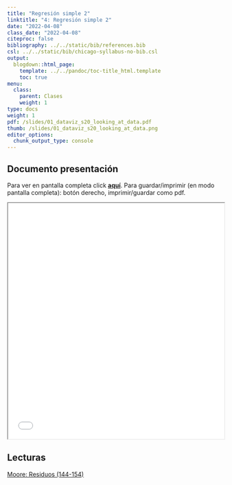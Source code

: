 ```yaml
---
title: "Regresión simple 2"
linktitle: "4: Regresión simple 2"
date: "2022-04-08"
class_date: "2022-04-08"
citeproc: false
bibliography: ../../static/bib/references.bib
csl: ../../static/bib/chicago-syllabus-no-bib.csl
output:
  blogdown::html_page:
    template: ../../pandoc/toc-title_html.template
    toc: true
menu:
  class:
    parent: Clases
    weight: 1
type: docs
weight: 1
pdf: /slides/01_dataviz_s20_looking_at_data.pdf
thumb: /slides/01_dataviz_s20_looking_at_data.png
editor_options:
  chunk_output_type: console
---
```


## Documento presentación

<span class="sidenote">Para ver en pantalla completa click [**aquí**](/slides/04-regsimple2/04_regsimple2.html). Para guardar/imprimir (en modo pantalla completa): botón derecho, imprimir/guardar como pdf. </span>

<iframe src=/slides/04-regsimple2/04_regsimple2.html height="550" width=100% allowfullscreen="true">
</iframe>



## Lecturas

[Moore: Residuos (144-154)](/docs/lecturas/moore_residuos.pdf)
